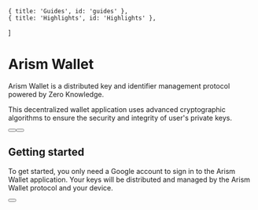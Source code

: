
    { title: 'Guides', id: 'guides' },
    { title: 'Highlights', id: 'Highlights' },
]

# Arism Wallet

Arism Wallet is a distributed key and identifier management protocol powered by Zero Knowledge.

This decentralized wallet application uses advanced cryptographic algorithms to ensure the security and integrity of user's private keys.

<div className="mb-16 mt-6 flex gap-3">
    <Button href="/whitepaper" children="Whitepaper" />
    <Button href="/sdks-integration" variant="outline" children="Explore SDK" />
</div>

## Getting started

To get started, you only need a Google account to sign in to the Arism Wallet application. Your keys will be distributed and managed by the Arism Wallet protocol and your device.

<div className="mb-16 mt-6 flex gap-3">
    <Button href="https://app.arism.org" variant="text" arrow="right" children="Try out Arism Application" />
</div>

<Guides />

<Highlights />
